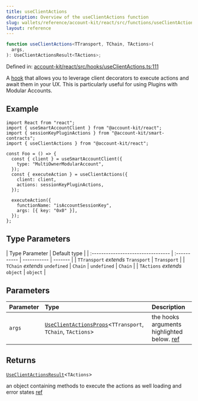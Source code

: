 ```yaml
---
title: useClientActions
description: Overview of the useClientActions function
slug: wallets/reference/account-kit/react/src/functions/useClientActions
layout: reference
---
```


```ts
function useClientActions<TTransport, TChain, TActions>(
  args,
): UseClientActionsResult<TActions>;
```

Defined in: [account-kit/react/src/hooks/useClientActions.ts:111](https://github.com/alchemyplatform/aa-sdk/blob/49e74eee8606f480b200b4612d00d950da8a8742/account-kit/react/src/hooks/useClientActions.ts#L111)

A [hook](https://github.com/alchemyplatform/aa-sdk/blob/4c3956c01ce5ae3c157f006bf58fffde758e5d1b/account-kit/react/src/hooks/useClientActions.ts) that allows you to leverage client decorators to execute actions
and await them in your UX. This is particularly useful for using Plugins
with Modular Accounts.

## Example

```tsx twoslash
import React from "react";
import { useSmartAccountClient } from "@account-kit/react";
import { sessionKeyPluginActions } from "@account-kit/smart-contracts";
import { useClientActions } from "@account-kit/react";

const Foo = () => {
  const { client } = useSmartAccountClient({
    type: "MultiOwnerModularAccount",
  });
  const { executeAction } = useClientActions({
    client: client,
    actions: sessionKeyPluginActions,
  });

  executeAction({
    functionName: "isAccountSessionKey",
    args: [{ key: "0x0" }],
  });
};
```

## Type Parameters

| Type Parameter                     | Default type |
| :--------------------------------- | :----------- | ----------- | ------- |
| `TTransport` _extends_ `Transport` | `Transport`  |
| `TChain` _extends_ `undefined`     | `Chain`      | `undefined` | `Chain` |
| `TActions` _extends_ `object`      | `object`     |

## Parameters

| Parameter | Type                                                                                                      | Description                                                                                                                                           |
| :-------- | :-------------------------------------------------------------------------------------------------------- | :---------------------------------------------------------------------------------------------------------------------------------------------------- |
| `args`    | [`UseClientActionsProps`](../type-aliases/UseClientActionsProps.mdx)\<`TTransport`, `TChain`, `TActions`> | the hooks arguments highlighted below. [ref](https://github.com/alchemyplatform/aa-sdk/blob/main/account-kit/react/src/hooks/useClientActions.ts#L10) |

## Returns

[`UseClientActionsResult`](../type-aliases/UseClientActionsResult.mdx)\<`TActions`>

an object containing methods to execute the actions as well loading and error states [ref](https://github.com/alchemyplatform/aa-sdk/blob/main/account-kit/react/src/hooks/useClientActions.ts#L21)
